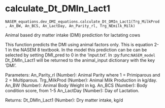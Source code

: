 # calculate_Dt_DMIn_Lact1 { #nasem_dairy.NASEM_equations.dev_DMI_equations.calculate_Dt_DMIn_Lact1 }

`NASEM_equations.dev_DMI_equations.calculate_Dt_DMIn_Lact1(Trg_MilkProd, An_BW, An_BCS, An_LactDay, An_Parity_rl, Trg_NEmilk_Milk)`

Animal based dry matter intake (DMI) prediction for lactating cows 

This function predicts the DMI using animal factors only. This is equation 2-1 in the NASEM 8 textbook. In the model
this prediction can be can be selected by setting DMI_pred to 0 in the 'input.txt'. In :py:func:`NASEM_model` Dt_DMIn_Lact1
will be returned to the animal_input dictionary with the key 'DMI'.

Parameters:
    An_Parity_rl (Number): Animal Parity where 1 = Primiparous and 2 = Multiparous.
    Trg_MilkProd (Number): Animal Milk Production in kg/day.
    An_BW (Number): Animal Body Weight in kg.
    An_BCS (Number): Body condition score, from 1-5
    An_LactDay (Number): Day of Lactation.

Returns:
    Dt_DMIn_Lact1 (Number): Dry matter intake, kg/d